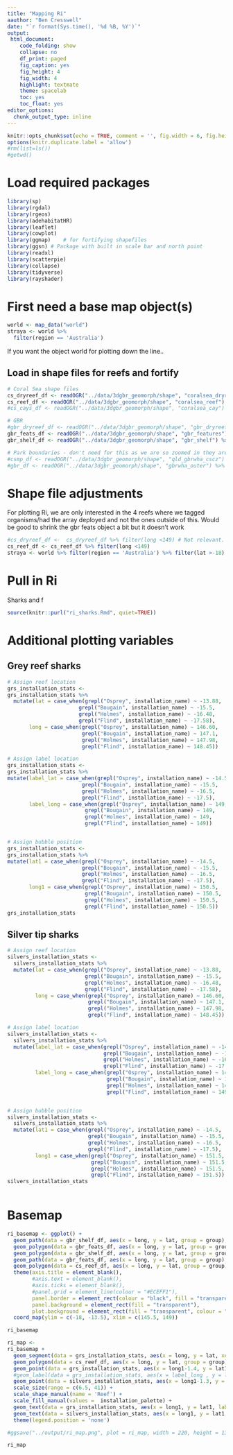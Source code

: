 ```yaml
---
title: "Mapping Ri"
aauthor: "Ben Cresswell"
date: "`r format(Sys.time(), '%d %B, %Y')`"
output: 
 html_document:
    code_folding: show
    collapse: no
    df_print: paged
    fig_caption: yes
    fig_height: 4
    fig_width: 4
    highlight: textmate
    theme: spacelab
    toc: yes
    toc_float: yes
editor_options: 
  chunk_output_type: inline
---
```



```r
knitr::opts_chunk$set(echo = TRUE, comment = '', fig.width = 6, fig.height = 3.75)
options(knitr.duplicate.label = 'allow')
#rm(list=ls())
#getwd()
```

# Load required packages
```r
library(sp)
library(rgdal)
library(rgeos)
library(adehabitatHR)
library(leaflet)
library(cowplot)
library(ggmap)    # for fortifying shapefiles
library(ggsn) # Package with built in scale bar and north point
library(readxl)
library(scatterpie)
library(collapse)
library(tidyverse)
library(rayshader)
```

# First need a base map object(s)
```r
world <- map_data("world")
straya <- world %>% 
  filter(region == 'Australia')
```



If you want the object world for plotting down the line..


## Load in shape files for reefs and fortify
```r

# Coral Sea shape files
cs_dryreef_df <- readOGR("../data/3dgbr_geomorph/shape", "coralsea_dryreef") %>% fortify # Don't need dry reef file
cs_reef_df <- readOGR("../data/3dgbr_geomorph/shape", "coralsea_reef") %>% fortify # Can make fillable polygons with this df
#cs_cays_df <- readOGR("../data/3dgbr_geomorph/shape", "coralsea_cay") %>% fortify # Don't need the cays for this scale of mapping

# GBR
#gbr_dryreef_df <- readOGR("../data/3dgbr_geomorph/shape", "gbr_dryreef") %>% fortify # gbr_dryreef is too big and just duplicates the feats file
gbr_feats_df <- readOGR("../data/3dgbr_geomorph/shape", "gbr_features") %>% fortify # Outlines of main reefs
gbr_shelf_df <- readOGR("../data/3dgbr_geomorph/shape", "gbr_shelf") %>% fortify # Includes inshore detail (so can use to map coastline better than straya object)

# Park boundaries - don't need for this as we are so zoomed in they aren't captured
#csmp_df <- readOGR("../data/3dgbr_geomorph/shape", "qld_gbrwha_cscz") %>% fortify
#gbr_df <- readOGR("../data/3dgbr_geomorph/shape", "gbrwha_outer") %>% fortify
```

# Shape file adjustments
For plotting Ri, we are only interested in the 4 reefs where we tagged organisms/had the array deployed and not the ones outside of this.
Would be good to shrink the gbr feats object a bit but it doesn't work
```r
#cs_dryreef_df <-  cs_dryreef_df %>% filter(long <149) # Not relevant. Also if plotting eastern reefs, the dry reefs layer is best
cs_reef_df <- cs_reef_df %>% filter(long <149)
straya <- world %>% filter(region == 'Australia') %>% filter(lat >-18)

```


# Pull in Ri
Sharks and f
```r
source(knitr::purl("ri_sharks.Rmd", quiet=TRUE))
```

# Additional plotting variables
## Grey reef sharks
```r
# Assign reef location
grs_installation_stats <- 
grs_installation_stats %>% 
  mutate(lat = case_when(grepl("Osprey", installation_name) ~ -13.88,
                       grepl("Bougain", installation_name) ~ -15.5,
                       grepl("Holmes", installation_name) ~ -16.48,
                       grepl("Flind", installation_name) ~ -17.58),
       long = case_when(grepl("Osprey", installation_name) ~ 146.60,
                        grepl("Bougain", installation_name) ~ 147.1,
                        grepl("Holmes", installation_name) ~ 147.98,
                        grepl("Flind", installation_name) ~ 148.45))

# Assign label location
grs_installation_stats <- 
grs_installation_stats %>% 
mutate(label_lat = case_when(grepl("Osprey", installation_name) ~ -14.5,
                        grepl("Bougain", installation_name) ~ -15.5,
                        grepl("Holmes", installation_name) ~ -16.5,
                        grepl("Flind", installation_name) ~ -17.5),
       label_long = case_when(grepl("Osprey", installation_name) ~ 149,
                         grepl("Bougain", installation_name) ~ 149,
                         grepl("Holmes", installation_name) ~ 149,
                         grepl("Flind", installation_name) ~ 149))


# Assign bubble position
grs_installation_stats <- 
grs_installation_stats %>% 
mutate(lat1 = case_when(grepl("Osprey", installation_name) ~ -14.5,
                        grepl("Bougain", installation_name) ~ -15.5,
                        grepl("Holmes", installation_name) ~ -16.5,
                        grepl("Flind", installation_name) ~ -17.5),
       long1 = case_when(grepl("Osprey", installation_name) ~ 150.5,
                         grepl("Bougain", installation_name) ~ 150.5,
                         grepl("Holmes", installation_name) ~ 150.5,
                         grepl("Flind", installation_name) ~ 150.5))
grs_installation_stats
```





## Silver tip sharks
```r
# Assign reef location
silvers_installation_stats <- 
  silvers_installation_stats %>% 
  mutate(lat = case_when(grepl("Osprey", installation_name) ~ -13.88,
                         grepl("Bougain", installation_name) ~ -15.5,
                         grepl("Holmes", installation_name) ~ -16.48,
                         grepl("Flind", installation_name) ~ -17.58),
         long = case_when(grepl("Osprey", installation_name) ~ 146.60,
                          grepl("Bougain", installation_name) ~ 147.1,
                          grepl("Holmes", installation_name) ~ 147.98,
                          grepl("Flind", installation_name) ~ 148.45))

# Assign label location
silvers_installation_stats <- 
  silvers_installation_stats %>% 
  mutate(label_lat = case_when(grepl("Osprey", installation_name) ~ -14.5,
                               grepl("Bougain", installation_name) ~ -15.5,
                               grepl("Holmes", installation_name) ~ -16.5,
                               grepl("Flind", installation_name) ~ -17.5),
         label_long = case_when(grepl("Osprey", installation_name) ~ 149,
                                grepl("Bougain", installation_name) ~ 149,
                                grepl("Holmes", installation_name) ~ 149,
                                grepl("Flind", installation_name) ~ 149))


# Assign bubble position
silvers_installation_stats <- 
  silvers_installation_stats %>% 
  mutate(lat1 = case_when(grepl("Osprey", installation_name) ~ -14.5,
                          grepl("Bougain", installation_name) ~ -15.5,
                          grepl("Holmes", installation_name) ~ -16.5,
                          grepl("Flind", installation_name) ~ -17.5),
         long1 = case_when(grepl("Osprey", installation_name) ~ 151.5,
                           grepl("Bougain", installation_name) ~ 151.5,
                           grepl("Holmes", installation_name) ~ 151.5,
                           grepl("Flind", installation_name) ~ 151.5))
silvers_installation_stats



```


# Basemap
```r
ri_basemap <- ggplot() +
  geom_path(data = gbr_shelf_df, aes(x = long, y = lat, group = group), color = 'grey20', size = .2) +
  geom_polygon(data = gbr_feats_df, aes(x = long, y = lat, group = group), fill = 'grey50', size = .1) +
  geom_polygon(data = gbr_shelf_df, aes(x = long, y = lat, group = group), fill = 'grey90', size = .1,  alpha = .4) +
  geom_path(data = gbr_feats_df, aes(x = long, y = lat, group = group), color = 'grey20', size = .1) +
  geom_polygon(data = cs_reef_df, aes(x = long, y = lat, group = group), color = 'black', fill = 'gray75', size = .2) + 
  theme(axis.title = element_blank(), 
        #axis.text = element_blank(),
        #axis.ticks = element_blank(),
        #panel.grid = element_line(colour = "#ECEFF1"),
        panel.border = element_rect(colour = "black", fill = "transparent"),
        panel.background = element_rect(fill = "transparent"),
        plot.background = element_rect(fill = "transparent", colour = "transparent")) +
  coord_map(ylim = c(-18, -13.5), xlim = c(145.5, 149))

ri_basemap
```



```r
ri_map <- 
ri_basemap +
  geom_segment(data = grs_installation_stats, aes(x = long, y = lat, xend = label_long-0.1, yend = label_lat), size = .3,  col = "grey60") +
  geom_polygon(data = cs_reef_df, aes(x = long, y = lat, group = group), color = 'black', fill = 'gray75', size = .2) +
  geom_point(data = grs_installation_stats, aes(x = long1-1.4, y = lat1, size = mean, fill = installation_name), stroke = 0.5, pch = 21) +
  #geom_label(data = grs_installation_stats, aes(x = label_long , y = label_lat, label = installation_name), fill = "white") +
  geom_point(data = silvers_installation_stats, aes(x = long1-1.3, y = lat1, size = mean, fill = installation_name), stroke = 0.5, pch = 21) +
  scale_size(range = c(6.5, 41)) +
  scale_shape_manual(name = 'Reef') +
  scale_fill_manual(values =  installation_palette) +
  geom_text(data = grs_installation_stats, aes(x = long1, y = lat1, label = mean)) +
  geom_text(data = silvers_installation_stats, aes(x = long1, y = lat1, label = mean)) +
  theme(legend.position = 'none')

#ggsave("../output/ri_map.png", plot = ri_map, width = 220, height = 138, units = "mm")

ri_map

```




